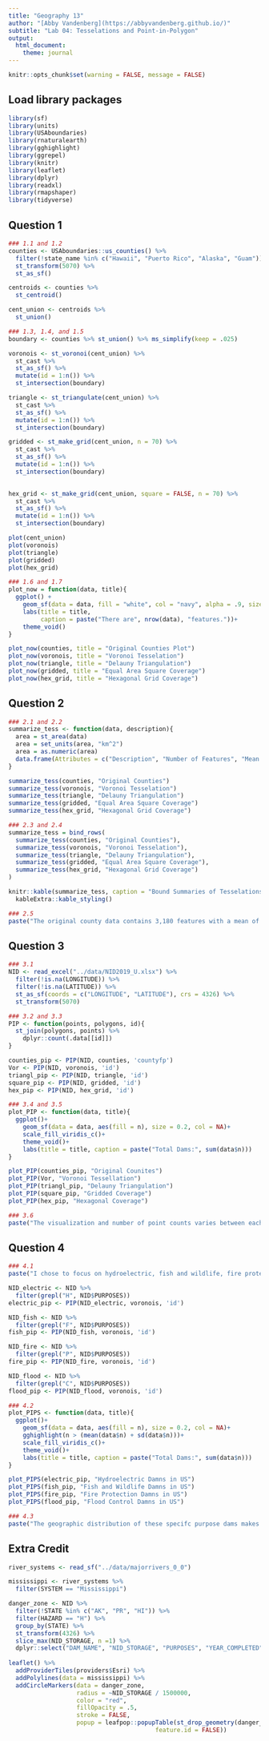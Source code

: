 ```yaml
---
title: "Geography 13"
author: "[Abby Vandenberg](https://abbyvandenberg.github.io/)"
subtitle: "Lab 04: Tesselations and Point-in-Polygon"
output:
  html_document:
    theme: journal
---
```

```r
knitr::opts_chunk$set(warning = FALSE, message = FALSE)
```

## Load library packages
```r
library(sf)
library(units)
library(USAboundaries)
library(rnaturalearth)
library(gghighlight)
library(ggrepel)
library(knitr)
library(leaflet)
library(dplyr)
library(readxl)
library(rmapshaper)
library(tidyverse)
```

## Question 1 
```r
### 1.1 and 1.2
counties <- USAboundaries::us_counties() %>% 
  filter(!state_name %in% c("Hawaii", "Puerto Rico", "Alaska", "Guam")) %>% 
  st_transform(5070) %>% 
  st_as_sf()

centroids <- counties %>% 
  st_centroid()

cent_union <- centroids %>% 
  st_union()

```
```r
### 1.3, 1.4, and 1.5
boundary <- counties %>% st_union() %>% ms_simplify(keep = .025)

voronois <- st_voronoi(cent_union) %>%
  st_cast %>% 
  st_as_sf() %>%
  mutate(id = 1:n()) %>% 
  st_intersection(boundary)

triangle <- st_triangulate(cent_union) %>% 
  st_cast %>% 
  st_as_sf() %>%
  mutate(id = 1:n()) %>% 
  st_intersection(boundary)

gridded <- st_make_grid(cent_union, n = 70) %>% 
  st_cast %>% 
  st_as_sf() %>%
  mutate(id = 1:n()) %>% 
  st_intersection(boundary)
 

hex_grid <- st_make_grid(cent_union, square = FALSE, n = 70) %>% 
  st_cast %>% 
  st_as_sf() %>%
  mutate(id = 1:n()) %>% 
  st_intersection(boundary)

plot(cent_union)
plot(voronois)
plot(triangle)
plot(gridded)
plot(hex_grid)
```

```r
### 1.6 and 1.7
plot_now = function(data, title){
  ggplot() + 
    geom_sf(data = data, fill = "white", col = "navy", alpha = .9, size = .2) + 
    labs(title = title, 
         caption = paste("There are", nrow(data), "features."))+
    theme_void() 
}

plot_now(counties, title = "Original Counties Plot")
plot_now(voronois, title = "Voronoi Tesselation")
plot_now(triangle, title = "Delauny Triangulation")
plot_now(gridded, title = "Equal Area Square Coverage")
plot_now(hex_grid, title = "Hexagonal Grid Coverage")

```

## Question 2
```r
### 2.1 and 2.2
summarize_tess <- function(data, description){
  area = st_area(data)
  area = set_units(area, "km^2")
  area = as.numeric(area)
  data.frame(Attributes = c("Description", "Number of Features", "Mean Area of Features (sqkm)", "Standard Deviation of Features", "Total Area(sqkm)"), Values = c(description, nrow(data), mean(area), sd(area), sum(area)))
}

summarize_tess(counties, "Original Counties")
summarize_tess(voronois, "Voronoi Tesselation")
summarize_tess(triangle, "Delauny Triangulation")
summarize_tess(gridded, "Equal Area Square Coverage")
summarize_tess(hex_grid, "Hexagonal Grid Coverage")

### 2.3 and 2.4
summarize_tess = bind_rows(
  summarize_tess(counties, "Original Counties"),
  summarize_tess(voronois, "Voronoi Tesselation"),
  summarize_tess(triangle, "Delauny Triangulation"),
  summarize_tess(gridded, "Equal Area Square Coverage"),
  summarize_tess(hex_grid, "Hexagonal Grid Coverage")
)

knitr::kable(summarize_tess, caption = "Bound Summaries of Tesselations and Coverages") %>% 
  kableExtra::kable_styling()

### 2.5
paste("The original county data contains 3,180 features with a mean of 2,522 sqkm and a total area of 7837582 sqkm. The Voronoi tesselation is similar with 2,098 featutes, a smiliar mean area, and a slightly higher total area of 7843858 sqkm. The Delaunry triangulation contains the most number of features with 6185. The high number of features makes the mean area lower at about 1254sqkm. The total area is again higher than the latter at 7756659sqkm. The square coverage contains 3252 features and again higher total area of 7822316sqkm. The hexagonal coverage has less features with 2337, yet greater total area with 7841943sqkm. The changes in total area are due to the way I intersected the data and cropped it to fit CONUS. I think that more features will result in more accurate point in poylogon data since more points can be extracted from more polygons, but in conext of the MAUP it is entirely situational and the best tesselation will vary by what the context is of your study.")
```

## Question 3
```r
### 3.1
NID <- read_excel("../data/NID2019_U.xlsx") %>% 
  filter(!is.na(LONGITUDE)) %>% 
  filter(!is.na(LATITUDE)) %>%
  st_as_sf(coords = c("LONGITUDE", "LATITUDE"), crs = 4326) %>% 
  st_transform(5070)

```
```r
### 3.2 and 3.3
PIP <- function(points, polygons, id){
  st_join(polygons, points) %>% 
    dplyr::count(.data[[id]])
}

counties_pip <- PIP(NID, counties, 'countyfp')
Vor <- PIP(NID, voronois, 'id')
triangl_pip <- PIP(NID, triangle, 'id')
square_pip <- PIP(NID, gridded, 'id')
hex_pip <- PIP(NID, hex_grid, 'id')

```
```r
### 3.4 and 3.5
plot_PIP <- function(data, title){
  ggplot()+
    geom_sf(data = data, aes(fill = n), size = 0.2, col = NA)+
    scale_fill_viridis_c()+
    theme_void()+
    labs(title = title, caption = paste("Total Dams:", sum(data$n)))
}

plot_PIP(counties_pip, "Original Counites")
plot_PIP(Vor, "Voronoi Tessellation")
plot_PIP(triangl_pip, "Delauny Triangulation")
plot_PIP(square_pip, "Gridded Coverage")
plot_PIP(hex_pip, "Hexagonal Coverage")
```
```r
### 3.6
paste("The visualization and number of point counts varies between each tesselation. Since each tesselation varies, some are best for certain studies while others or not. This relates to MAUP since it is situational and no tesselation is better than the other. I am choosing the Voronoi tesselation because it shows five areas of concentrated damns, wheras the other tesselations and coverages show only one or two. This leads me to believe that the Voronoi is more encompassing of all the data. I also think it is more appropriate than the gridded coveragees because those are equal area coverages which is not as representative of the areas of the United States.")
```
## Question 4
```r
### 4.1
paste("I chose to focus on hydroelectric, fish and wildlife, fire protection, and flood control dams. Electricty producing damns have always fascinated me, and the other three purposes appeal to my interset in enviornmental conservation.")

NID_electric <- NID %>% 
  filter(grepl("H", NID$PURPOSES))
electric_pip <- PIP(NID_electric, voronois, 'id')

NID_fish <- NID %>% 
  filter(grepl("F", NID$PURPOSES))
fish_pip <- PIP(NID_fish, voronois, 'id')

NID_fire <- NID %>% 
  filter(grepl("P", NID$PURPOSES))
fire_pip <- PIP(NID_fire, voronois, 'id')

NID_flood <- NID %>% 
  filter(grepl("C", NID$PURPOSES))
flood_pip <- PIP(NID_flood, voronois, 'id')

```
```r
### 4.2
plot_PIPS <- function(data, title){
  ggplot()+
    geom_sf(data = data, aes(fill = n), size = 0.2, col = NA)+
    gghighlight(n > (mean(data$n) + sd(data$n)))+
    scale_fill_viridis_c()+
    theme_void()+
    labs(title = title, caption = paste("Total Dams:", sum(data$n)))
}

plot_PIPS(electric_pip, "Hydroelectric Damns in US")
plot_PIPS(fish_pip, "Fish and Wildlife Damns in US")
plot_PIPS(fire_pip, "Fire Protection Damns in US")
plot_PIPS(flood_pip, "Flood Control Damns in US")

```
```r
### 4.3
paste("The geographic distribution of these specifc purpose dams makes since. The areas with hydroelectric damns are found in high rainfall areas. The fish and wildlife dams are located more centrally with a hub in the southern United States. These areas in central US are less populated so there is more wildlife, and the southern area is near the Mississippi river system. The fire protection dams are mostly found in the central US where the climate is hot and dry. Lastly flood control damns are found running down the middle of the US through Texas. Flooding can easily happen in these areas because of the low terrain. If I had chosed the triangular or gridded tesselations some of the highlighted tiles might vary since the area of the tiles is different in the other tesselations. Only the tiles with a significant number of dams were highlighted, if the area of the tiles changed it would change the number of dams found in each tile.")
```

## Extra Credit
```r
river_systems <- read_sf("../data/majorrivers_0_0") 

mississippi <- river_systems %>%
  filter(SYSTEM == "Mississippi") 

danger_zone <- NID %>% 
  filter(!STATE %in% c("AK", "PR", "HI")) %>% 
  filter(HAZARD == "H") %>% 
  group_by(STATE) %>% 
  st_transform(4326) %>% 
  slice_max(NID_STORAGE, n =1) %>% 
  dplyr::select("DAM_NAME", "NID_STORAGE", "PURPOSES", "YEAR_COMPLETED")
  
leaflet() %>% 
  addProviderTiles(providers$Esri) %>%
  addPolylines(data = mississippi) %>% 
  addCircleMarkers(data = danger_zone,
                   radius = ~NID_STORAGE / 1500000,
                   color = "red",
                   fillOpacity = .5,
                   stroke = FALSE,
                   popup = leafpop::popupTable(st_drop_geometry(danger_zone[1:4]),
                                         feature.id = FALSE))
  

```



